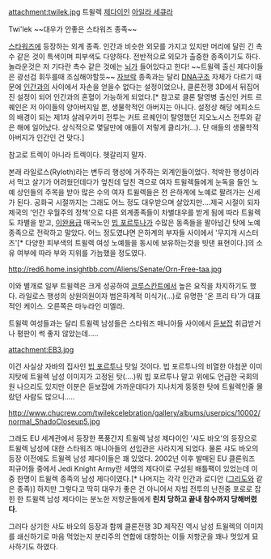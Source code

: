 attachment:twilek.jpg
트윌렉 [[제다이]]인 [[아일라 세큐라]]

Twi'lek
~~대우가 안좋은 스타워즈 종족~~

[[스타워즈]]에 등장하는 외계 종족. 인간과 비슷한 외모를 가지고 있지만 머리에 달린 긴 촉수 같은 것이 특색이며 피부색도 다양하다. 전반적으로 외모가 출중한 종족이기도 하다. 놀라운것은 저 기다란 촉수 같은 것에는 [[뇌]]가 들어있다고 한다! ~~트윌렉 출신 제다이들은 광선검 휘두를때 조심해야할듯~~ [[자브락]] 종족과는 달리 [[DNA]]구조 자체가 다르기 때문에 [[인간]]과의 사이에서 자손을 얻을수 없다는 설정이었으나, 클론전쟁 3D에서 뒤집어진 설정이 되어 인간과의 혼혈이 가능하게 되었다.[* 참고로 클론 탈영병 출신인 커트 르퀘인은 저 아이들의 양아버지일 뿐, 생물학적인 아버지는 아니다. 설정상 해당 에피소드의 배경이 되는 제1차 살레우카미 전투는 커트 르퀘인이 탈영했던 지오노시스 전투와 같은 해에 일어났다. 상식적으로 몇달만에 애들이 저렇게 클리가(...). 단 애들의 생물학적 아버지가 인간인 건 맞다.]

참고로 트{{{+2 월}}}렉이 아니라 트{{{+2 윌}}}렉이다. 헷갈리지 말자.

본래 라일로스(Ryloth)라는 변두리 행성에 거주하는 외계인들이었다. 척박한 행성이라서 먹고 살기가 어려웠던데다가 엎친데 덮친 격으로 여자 트윌렉들에게 눈독을 들인 노예 상인들의 주목을 받아 많은 수의 여자 트윌렉들은 전 은하계에 노예로 팔려가는 신세가 된다. 공화국 시절까지는 그래도 어느 정도 대우받으며 살았지만....제국 시절이 되자 제국의 '인간 우월주의 정책'으로 다른 외계종족들이 차별대우를 받게 됨에 따라 트윌렉도 차별을 받고, [[이완용]]급 매국노인 [[빕 포르투나]]가 수많은 동족들을 팔아넘긴 탓에 노예 종족으로 전락하고 말았다. 어느 정도였냐면 은하계의 부자들 사이에서 '무지개 시스터즈'[* 다양한 피부색의 트윌렉 여성 노예들을 동시에 보유하는것을 빗댄 표현이다.]의 소유 여부에 따라 부와 지위를 가늠했을 정도였다.

http://red6.home.insightbb.com/Aliens/Senate/Orn-Free-taa.jpg

이와 별개로 일부 트윌렉은 크게 성공하여 [[코루스칸트]]에서 높은 요직을 차지하기도 했다. 라일로스 행성의 상원의원이자 범은하계적 미식가(...)로 유명한 '온 프리 타'가 대표적인 케이스. 오른쪽은 마누라인 미엘라.

트윌렉 여성들과는 달리 트윌렉 남성들은 스타워즈 매니아들 사이에서 [[듣보잡]] 취급받거나 평판이 썩 좋지 않았는데.....

attachment:EB3.jpg

이건 사실상 자바의 집사인 [[빕 포르투나]] 탓일 것이다. 빕 포르투나의 비열한 아첨꾼 이미지탓에 트윌렉 남성 이미지가 고정된 탓(....)뭐 빕 포르투나 말고 위에도 언급한 국회의원 나으리도 있지만 이분은 듣보잡에 가까운데다가 지나치게 뚱뚱한 탓에 트윌렉인줄 몰랐던 사람도 많으니.....

http://www.chucrew.com/twilekcelebration/gallery/albums/userpics/10002/normal_ShadoCloseup5.jpg

그래도 EU 세계관에서 등장한 폭풍간지 트윌렉 남성 제다이인 '샤도 바오'의 등장으로 트윌렉 남성에 대한 스타워즈 매니아들의 선입관은 사라지게 되었다. 물론 샤도 바오의 등장 이전에도 트윌렉 남성 제다이들은 꽤 있었다. 2002년 이후 발매된 EU 클론워즈 피규어들 중에서 Jedi Knight Army란 세명의 제다이로 구성된 배틀팩이 있었는데 이중 한명이 트윌렉 종족의 남성 제다이였다.[* 나머지는 각각 인간과 로디안 ([[그리도]]와 같은 종족)] 하지만 그렇다고 딱히 대우가 좋은 건 아니어서 자빔 전투의 난전중 포로로 잡힌 한 트윌렉 남성 제다이는 분노한 저항군들에게 '''린치 당하고 끝내 참수까지 당해버렸다'''. 

그러다 상기한 샤도 바오의 등장과 함께 클론전쟁 3D 제작진 역시 남성 트윌렉의 이미지를 쇄신하기로 마음 먹었는지 분리주의 연합에 대항하는 이들 저항군을 꽤나 멋있게 묘사하기도 하였다.
